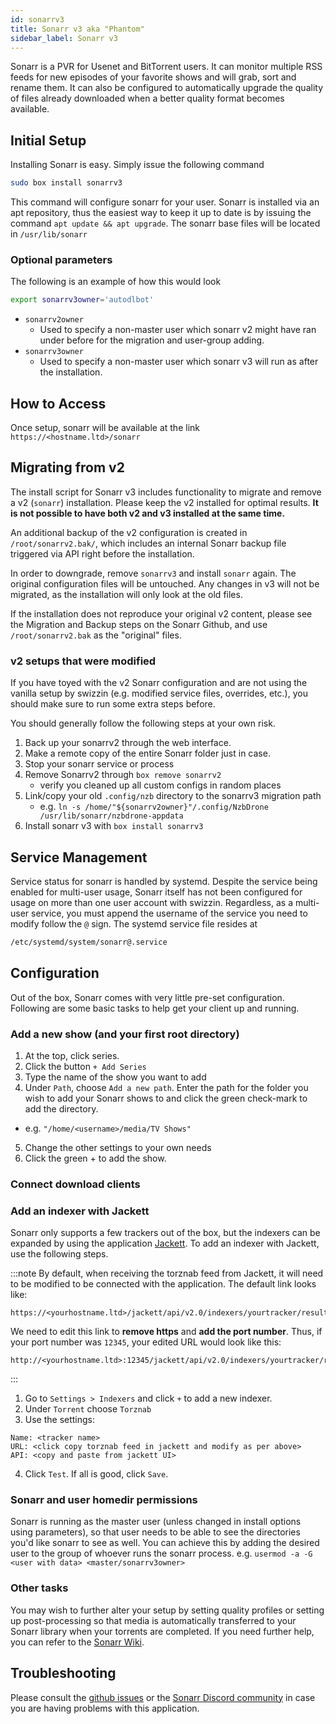 ```yaml
---
id: sonarrv3
title: Sonarr v3 aka "Phantom"
sidebar_label: Sonarr v3
---
```


Sonarr is a PVR for Usenet and BitTorrent users. It can monitor multiple RSS feeds for new episodes of your favorite shows and will grab, sort and rename them. It can also be configured to automatically upgrade the quality of files already downloaded when a better quality format becomes available.

## Initial Setup

Installing Sonarr is easy. Simply issue the following command

```bash main
sudo box install sonarrv3
```

This command will configure sonarr for your user. Sonarr is installed via an apt repository, thus the easiest way to keep it up to date is by issuing the command `apt update && apt upgrade`. The sonarr base files will be located in `/usr/lib/sonarr`

### Optional parameters

<InstallOptsWarning />

The following is an example of how this would look

```bash main
export sonarrv3owner='autodlbot'
```

- `sonarrv2owner`
  - Used to specify a non-master user which sonarr v2 might have ran under before for the migration and user-group adding.
- `sonarrv3owner`
  - Used to specify a non-master user which sonarr v3 will run as after the installation.

## How to Access

Once setup, sonarr will be available at the link `https://<hostname.ltd>/sonarr`

## Migrating from v2
The install script for Sonarr v3 includes functionality to migrate and remove a v2 (`sonarr`) installation. Please keep the v2 installed for optimal results. **It is not possible to have both v2 and v3 installed at the same time.**

An additional backup of the v2 configuration is created in `/root/sonarrv2.bak/`, which includes an internal Sonarr backup file triggered via API right before the installation.

In order to downgrade, remove `sonarrv3` and install `sonarr` again. The original configuration files will be untouched. Any changes in v3 will not be migrated, as the installation will only look at the old files.

If the installation does not reproduce your original v2 content, please see the Migration and Backup steps on the Sonarr Github, and use `/root/sonarrv2.bak` as the "original" files.

### v2 setups that were modified
If you have toyed with the v2 Sonarr configuration and are not using the vanilla setup by swizzin (e.g. modified service files, overrides, etc.), you should make sure to run some extra steps before.

You should generally follow the following steps at your own risk. 

1. Back up your sonarrv2 through the web interface.
2. Make a remote copy of the entire Sonarr folder just in case.
3. Stop your sonarr service or process
3. Remove Sonarrv2 through `box remove sonarrv2`
   - verify you cleaned up all custom configs in random places
4. Link/copy your old `.config/nzb` directory to the sonarrv3 migration path
   - e.g. `ln -s /home/"${sonarrv2owner}"/.config/NzbDrone /usr/lib/sonarr/nzbdrone-appdata`
5. Install sonarr v3 with `box install sonarrv3`

## Service Management

Service status for sonarr is handled by systemd. Despite the service being enabled for multi-user usage, Sonarr itself has not been configured for usage on more than one user account with swizzin. Regardless, as a multi-user service, you must append the username of the service you need to modify follow the `@` sign. The systemd service file resides at

```bash main
/etc/systemd/system/sonarr@.service
```


<SystemdTabs service="sonarr"/>

## Configuration

Out of the box, Sonarr comes with very little pre-set configuration. Following are some basic tasks to help get your client up and running.

### Add a new show (and your first root directory)

1. At the top, click series.
2. Click the button `+ Add Series`
3. Type the name of the show you want to add
4. Under `Path`, choose `Add a new path`. Enter the path for the folder you wish to add your Sonarr shows to and click the green check-mark to add the directory.
  - e.g. `"/home/<username>/media/TV Shows"`
5. Change the other settings to your own needs
6. Click the green + to add the show.

### Connect download clients

<Conn4Arrs />

### Add an indexer with Jackett
Sonarr only supports a few trackers out of the box, but the indexers can be expanded by using the application [Jackett](jackett.mdx). To add an indexer with Jackett, use the following steps.

:::note
By default, when receiving the torznab feed from Jackett, it will need to be modified to be connected with the application. The default link looks like:

```plaintext
https://<yourhostname.ltd>/jackett/api/v2.0/indexers/yourtracker/results/torznab/
```

We need to edit this link to **remove https** and **add the port number**. Thus, if your port number was `12345`, your edited URL would look like this:

```plaintext
http://<yourhostname.ltd>:12345/jackett/api/v2.0/indexers/yourtracker/results/torznab/
```
:::

1. Go to `Settings > Indexers` and click `+` to add a new indexer.
2. Under `Torrent` choose `Torznab`
3. Use the settings:
```plaintext main
Name: <tracker name>
URL: <click copy torznab feed in jackett and modify as per above>
API: <copy and paste from jackett UI>
```
4. Click `Test`. If all is good, click `Save`.

### Sonarr and user homedir permissions
Sonarr is running as the master user (unless changed in install options using parameters), so that user needs to be able to see the directories you'd like sonarr to see as well. You can achieve this by adding the desired user to the group of whoever runs the sonarr process. e.g. `usermod -a -G <user with data> <master/sonarrv3owner>`

### Other tasks

You may wish to further alter your setup by setting quality profiles or setting up post-processing so that media is automatically transferred to your Sonarr library when your torrents are completed. If you need further help, you can refer to the [Sonarr Wiki](https://github.com/Sonarr/Sonarr/wiki).

## Troubleshooting


<Troubleshooting />

Please consult the [github issues](https://github.com/Sonarr/Sonarr/issues) or the [Sonarr Discord community](https://discord.gg/M6BvZn5) in case you are having problems with this application.